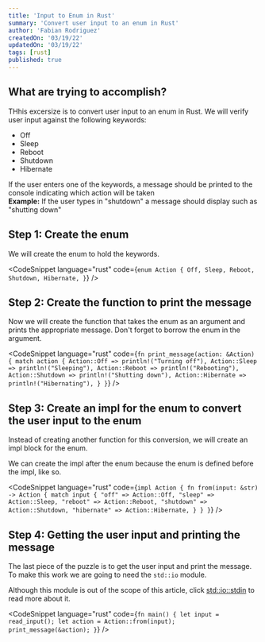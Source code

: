```yaml
---
title: 'Input to Enum in Rust'
summary: 'Convert user input to an enum in Rust'
author: 'Fabian Rodriguez'
createdOn: '03/19/22'
updatedOn: '03/19/22'
tags: [rust]
published: true
---
```


## What are trying to accomplish?

THhis excersize is to convert user input to an enum in Rust.
We will verify user input against the following keywords:

- Off
- Sleep
- Reboot
- Shutdown
- Hibernate

If the user enters one of the keywords, a message should be printed to the console indicating which action will be taken  
**Example:** If the user types in "shutdown" a message should display such as "shutting down"

## Step 1: Create the enum

We will create the enum to hold the keywords.

<CodeSnippet
  language="rust"
  code={`
enum Action {
    Off,
    Sleep,
    Reboot,
    Shutdown,
    Hibernate,
}
`}
/>

## Step 2: Create the function to print the message

Now we will create the function that takes the enum as an argument and prints the appropriate message.
Don't forget to borrow the enum in the argument.

<CodeSnippet
  language="rust"
  code={`
fn print_message(action: &Action) {
    match action {
        Action::Off => println!("Turning off"),
        Action::Sleep => println!("Sleeping"),
        Action::Reboot => println!("Rebooting"),
        Action::Shutdown => println!("Shutting down"),
        Action::Hibernate => println!("Hibernating"),
    }
}
`}
/>

## Step 3: Create an impl for the enum to convert the user input to the enum

Instead of creating another function for this conversion, we will create an impl block for the enum.

We can create the impl after the enum because the enum is defined before the impl, like so.

<CodeSnippet
  language="rust"
  code={`
impl Action {
    fn from(input: &str) -> Action {
        match input {
            "off" => Action::Off,
            "sleep" => Action::Sleep,
            "reboot" => Action::Reboot,
            "shutdown" => Action::Shutdown,
            "hibernate" => Action::Hibernate,
        }
    }
}
`}
/>

## Step 4: Getting the user input and printing the message

The last piece of the puzzle is to get the user input and print the message.
To make this work we are going to need the `std::io` module.

Although this module is out of the scope of this article, click [std::io::stdin](https://doc.rust-lang.org/std/io/fn.stdin.html) to read more about it.

<CodeSnippet
  language="rust"
  code={`
fn main() {
    let input = read_input();
    let action = Action::from(input);
    print_message(&action);
}
`}
/>
